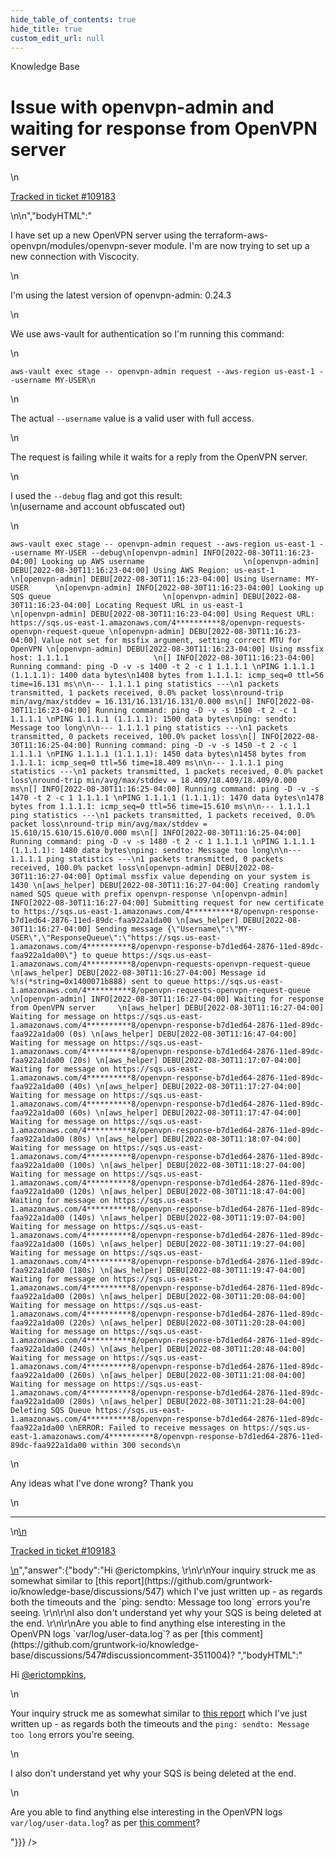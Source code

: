 ```yaml
---
hide_table_of_contents: true
hide_title: true
custom_edit_url: null
---
```



<CenterLayout>
<span className="searchCategory">Knowledge Base</span>
<h1>Issue with openvpn-admin and waiting for response from OpenVPN server</h1>
<GitHub discussion={{"id":"D_kwDOF8slf84AQlcc","number":546,"author":{"login":"erictompkins"},"title":"Issue with openvpn-admin and waiting for response from OpenVPN server","body":"\nI have set up a new OpenVPN server using the terraform-aws-openvpn/modules/openvpn-sever module. I'm are now trying to set up a new connection with Viscocity.\r\n\r\nI'm using the latest version of openvpn-admin: 0.24.3\r\n\r\nWe use aws-vault for authentication so I'm running this command:\r\n```\r\naws-vault exec stage -- openvpn-admin request --aws-region us-east-1 --username MY-USER\r\n```\r\n\r\nThe actual `--username` value is a valid user with full access. \r\n\r\nThe request is failing while it waits for a reply from the OpenVPN server. \r\n\r\nI used the `--debug` flag and got this result:\r\n(username and account obfuscated out)\r\n```\r\naws-vault exec stage -- openvpn-admin request --aws-region us-east-1 --username MY-USER --debug\r\n[openvpn-admin] INFO[2022-08-30T11:16:23-04:00] Looking up AWS username                      \r\n[openvpn-admin] DEBU[2022-08-30T11:16:23-04:00] Using AWS Region: us-east-1                  \r\n[openvpn-admin] DEBU[2022-08-30T11:16:23-04:00] Using Username: MY-USER      \r\n[openvpn-admin] INFO[2022-08-30T11:16:23-04:00] Looking up SQS queue                         \r\n[openvpn-admin] DEBU[2022-08-30T11:16:23-04:00] Locating Request URL in us-east-1            \r\n[openvpn-admin] DEBU[2022-08-30T11:16:23-04:00] Using Request URL: https://sqs.us-east-1.amazonaws.com/4**********8/openvpn-requests-openvpn-request-queue \r\n[openvpn-admin] DEBU[2022-08-30T11:16:23-04:00] Value not set for mssfix argument, setting correct MTU for OpenVPN \r\n[openvpn-admin] DEBU[2022-08-30T11:16:23-04:00] Using mssfix host: 1.1.1.1                   \r\n[] INFO[2022-08-30T11:16:23-04:00] Running command: ping -D -v -s 1400 -t 2 -c 1 1.1.1.1 \r\nPING 1.1.1.1 (1.1.1.1): 1400 data bytes\r\n1408 bytes from 1.1.1.1: icmp_seq=0 ttl=56 time=16.131 ms\r\n\r\n--- 1.1.1.1 ping statistics ---\r\n1 packets transmitted, 1 packets received, 0.0% packet loss\r\nround-trip min/avg/max/stddev = 16.131/16.131/16.131/0.000 ms\r\n[] INFO[2022-08-30T11:16:23-04:00] Running command: ping -D -v -s 1500 -t 2 -c 1 1.1.1.1 \r\nPING 1.1.1.1 (1.1.1.1): 1500 data bytes\r\nping: sendto: Message too long\r\n\r\n--- 1.1.1.1 ping statistics ---\r\n1 packets transmitted, 0 packets received, 100.0% packet loss\r\n[] INFO[2022-08-30T11:16:25-04:00] Running command: ping -D -v -s 1450 -t 2 -c 1 1.1.1.1 \r\nPING 1.1.1.1 (1.1.1.1): 1450 data bytes\r\n1458 bytes from 1.1.1.1: icmp_seq=0 ttl=56 time=18.409 ms\r\n\r\n--- 1.1.1.1 ping statistics ---\r\n1 packets transmitted, 1 packets received, 0.0% packet loss\r\nround-trip min/avg/max/stddev = 18.409/18.409/18.409/0.000 ms\r\n[] INFO[2022-08-30T11:16:25-04:00] Running command: ping -D -v -s 1470 -t 2 -c 1 1.1.1.1 \r\nPING 1.1.1.1 (1.1.1.1): 1470 data bytes\r\n1478 bytes from 1.1.1.1: icmp_seq=0 ttl=56 time=15.610 ms\r\n\r\n--- 1.1.1.1 ping statistics ---\r\n1 packets transmitted, 1 packets received, 0.0% packet loss\r\nround-trip min/avg/max/stddev = 15.610/15.610/15.610/0.000 ms\r\n[] INFO[2022-08-30T11:16:25-04:00] Running command: ping -D -v -s 1480 -t 2 -c 1 1.1.1.1 \r\nPING 1.1.1.1 (1.1.1.1): 1480 data bytes\r\nping: sendto: Message too long\r\n\r\n--- 1.1.1.1 ping statistics ---\r\n1 packets transmitted, 0 packets received, 100.0% packet loss\r\n[openvpn-admin] DEBU[2022-08-30T11:16:27-04:00] Optimal mssfix value depending on your system is 1430 \r\n[aws_helper] DEBU[2022-08-30T11:16:27-04:00] Creating randomly named SQS queue with prefix openvpn-response \r\n[openvpn-admin] INFO[2022-08-30T11:16:27-04:00] Submitting request for new certificate to https://sqs.us-east-1.amazonaws.com/4**********8/openvpn-response-b7d1ed64-2876-11ed-89dc-faa922a1da00 \r\n[aws_helper] DEBU[2022-08-30T11:16:27-04:00] Sending message {\"Username\":\"MY-USER\",\"ResponseQueue\":\"https://sqs.us-east-1.amazonaws.com/4**********8/openvpn-response-b7d1ed64-2876-11ed-89dc-faa922a1da00\"} to queue https://sqs.us-east-1.amazonaws.com/4**********8/openvpn-requests-openvpn-request-queue \r\n[aws_helper] DEBU[2022-08-30T11:16:27-04:00] Message id %!s(*string=0x1400071b888) sent to queue https://sqs.us-east-1.amazonaws.com/4**********8/openvpn-requests-openvpn-request-queue \r\n[openvpn-admin] INFO[2022-08-30T11:16:27-04:00] Waiting for response from OpenVPN server     \r\n[aws_helper] DEBU[2022-08-30T11:16:27-04:00] Waiting for message on https://sqs.us-east-1.amazonaws.com/4**********8/openvpn-response-b7d1ed64-2876-11ed-89dc-faa922a1da00 (0s) \r\n[aws_helper] DEBU[2022-08-30T11:16:47-04:00] Waiting for message on https://sqs.us-east-1.amazonaws.com/4**********8/openvpn-response-b7d1ed64-2876-11ed-89dc-faa922a1da00 (20s) \r\n[aws_helper] DEBU[2022-08-30T11:17:07-04:00] Waiting for message on https://sqs.us-east-1.amazonaws.com/4**********8/openvpn-response-b7d1ed64-2876-11ed-89dc-faa922a1da00 (40s) \r\n[aws_helper] DEBU[2022-08-30T11:17:27-04:00] Waiting for message on https://sqs.us-east-1.amazonaws.com/4**********8/openvpn-response-b7d1ed64-2876-11ed-89dc-faa922a1da00 (60s) \r\n[aws_helper] DEBU[2022-08-30T11:17:47-04:00] Waiting for message on https://sqs.us-east-1.amazonaws.com/4**********8/openvpn-response-b7d1ed64-2876-11ed-89dc-faa922a1da00 (80s) \r\n[aws_helper] DEBU[2022-08-30T11:18:07-04:00] Waiting for message on https://sqs.us-east-1.amazonaws.com/4**********8/openvpn-response-b7d1ed64-2876-11ed-89dc-faa922a1da00 (100s) \r\n[aws_helper] DEBU[2022-08-30T11:18:27-04:00] Waiting for message on https://sqs.us-east-1.amazonaws.com/4**********8/openvpn-response-b7d1ed64-2876-11ed-89dc-faa922a1da00 (120s) \r\n[aws_helper] DEBU[2022-08-30T11:18:47-04:00] Waiting for message on https://sqs.us-east-1.amazonaws.com/4**********8/openvpn-response-b7d1ed64-2876-11ed-89dc-faa922a1da00 (140s) \r\n[aws_helper] DEBU[2022-08-30T11:19:07-04:00] Waiting for message on https://sqs.us-east-1.amazonaws.com/4**********8/openvpn-response-b7d1ed64-2876-11ed-89dc-faa922a1da00 (160s) \r\n[aws_helper] DEBU[2022-08-30T11:19:27-04:00] Waiting for message on https://sqs.us-east-1.amazonaws.com/4**********8/openvpn-response-b7d1ed64-2876-11ed-89dc-faa922a1da00 (180s) \r\n[aws_helper] DEBU[2022-08-30T11:19:47-04:00] Waiting for message on https://sqs.us-east-1.amazonaws.com/4**********8/openvpn-response-b7d1ed64-2876-11ed-89dc-faa922a1da00 (200s) \r\n[aws_helper] DEBU[2022-08-30T11:20:08-04:00] Waiting for message on https://sqs.us-east-1.amazonaws.com/4**********8/openvpn-response-b7d1ed64-2876-11ed-89dc-faa922a1da00 (220s) \r\n[aws_helper] DEBU[2022-08-30T11:20:28-04:00] Waiting for message on https://sqs.us-east-1.amazonaws.com/4**********8/openvpn-response-b7d1ed64-2876-11ed-89dc-faa922a1da00 (240s) \r\n[aws_helper] DEBU[2022-08-30T11:20:48-04:00] Waiting for message on https://sqs.us-east-1.amazonaws.com/4**********8/openvpn-response-b7d1ed64-2876-11ed-89dc-faa922a1da00 (260s) \r\n[aws_helper] DEBU[2022-08-30T11:21:08-04:00] Waiting for message on https://sqs.us-east-1.amazonaws.com/4**********8/openvpn-response-b7d1ed64-2876-11ed-89dc-faa922a1da00 (280s) \r\n[aws_helper] DEBU[2022-08-30T11:21:28-04:00] Deleting SQS Queue https://sqs.us-east-1.amazonaws.com/4**********8/openvpn-response-b7d1ed64-2876-11ed-89dc-faa922a1da00 \r\nERROR: Failed to receive messages on https://sqs.us-east-1.amazonaws.com/4**********8/openvpn-response-b7d1ed64-2876-11ed-89dc-faa922a1da00 within 300 seconds\r\n```\r\n\r\nAny ideas what I've done wrong? Thank you\n\n---\n\n<ins datetime=\"2022-08-30T15:26:18Z\">\n  <p><a href=\"https://support.gruntwork.io/hc/requests/109183\">Tracked in ticket #109183</a></p>\n</ins>\n","bodyHTML":"<p dir=\"auto\">I have set up a new OpenVPN server using the terraform-aws-openvpn/modules/openvpn-sever module. I'm are now trying to set up a new connection with Viscocity.</p>\n<p dir=\"auto\">I'm using the latest version of openvpn-admin: 0.24.3</p>\n<p dir=\"auto\">We use aws-vault for authentication so I'm running this command:</p>\n<div class=\"snippet-clipboard-content notranslate position-relative overflow-auto\" data-snippet-clipboard-copy-content=\"aws-vault exec stage -- openvpn-admin request --aws-region us-east-1 --username MY-USER\"><pre class=\"notranslate\"><code>aws-vault exec stage -- openvpn-admin request --aws-region us-east-1 --username MY-USER\n</code></pre></div>\n<p dir=\"auto\">The actual <code class=\"notranslate\">--username</code> value is a valid user with full access.</p>\n<p dir=\"auto\">The request is failing while it waits for a reply from the OpenVPN server.</p>\n<p dir=\"auto\">I used the <code class=\"notranslate\">--debug</code> flag and got this result:<br>\n(username and account obfuscated out)</p>\n<div class=\"snippet-clipboard-content notranslate position-relative overflow-auto\" data-snippet-clipboard-copy-content=\"aws-vault exec stage -- openvpn-admin request --aws-region us-east-1 --username MY-USER --debug\n[openvpn-admin] INFO[2022-08-30T11:16:23-04:00] Looking up AWS username                      \n[openvpn-admin] DEBU[2022-08-30T11:16:23-04:00] Using AWS Region: us-east-1                  \n[openvpn-admin] DEBU[2022-08-30T11:16:23-04:00] Using Username: MY-USER      \n[openvpn-admin] INFO[2022-08-30T11:16:23-04:00] Looking up SQS queue                         \n[openvpn-admin] DEBU[2022-08-30T11:16:23-04:00] Locating Request URL in us-east-1            \n[openvpn-admin] DEBU[2022-08-30T11:16:23-04:00] Using Request URL: https://sqs.us-east-1.amazonaws.com/4**********8/openvpn-requests-openvpn-request-queue \n[openvpn-admin] DEBU[2022-08-30T11:16:23-04:00] Value not set for mssfix argument, setting correct MTU for OpenVPN \n[openvpn-admin] DEBU[2022-08-30T11:16:23-04:00] Using mssfix host: 1.1.1.1                   \n[] INFO[2022-08-30T11:16:23-04:00] Running command: ping -D -v -s 1400 -t 2 -c 1 1.1.1.1 \nPING 1.1.1.1 (1.1.1.1): 1400 data bytes\n1408 bytes from 1.1.1.1: icmp_seq=0 ttl=56 time=16.131 ms\n\n--- 1.1.1.1 ping statistics ---\n1 packets transmitted, 1 packets received, 0.0% packet loss\nround-trip min/avg/max/stddev = 16.131/16.131/16.131/0.000 ms\n[] INFO[2022-08-30T11:16:23-04:00] Running command: ping -D -v -s 1500 -t 2 -c 1 1.1.1.1 \nPING 1.1.1.1 (1.1.1.1): 1500 data bytes\nping: sendto: Message too long\n\n--- 1.1.1.1 ping statistics ---\n1 packets transmitted, 0 packets received, 100.0% packet loss\n[] INFO[2022-08-30T11:16:25-04:00] Running command: ping -D -v -s 1450 -t 2 -c 1 1.1.1.1 \nPING 1.1.1.1 (1.1.1.1): 1450 data bytes\n1458 bytes from 1.1.1.1: icmp_seq=0 ttl=56 time=18.409 ms\n\n--- 1.1.1.1 ping statistics ---\n1 packets transmitted, 1 packets received, 0.0% packet loss\nround-trip min/avg/max/stddev = 18.409/18.409/18.409/0.000 ms\n[] INFO[2022-08-30T11:16:25-04:00] Running command: ping -D -v -s 1470 -t 2 -c 1 1.1.1.1 \nPING 1.1.1.1 (1.1.1.1): 1470 data bytes\n1478 bytes from 1.1.1.1: icmp_seq=0 ttl=56 time=15.610 ms\n\n--- 1.1.1.1 ping statistics ---\n1 packets transmitted, 1 packets received, 0.0% packet loss\nround-trip min/avg/max/stddev = 15.610/15.610/15.610/0.000 ms\n[] INFO[2022-08-30T11:16:25-04:00] Running command: ping -D -v -s 1480 -t 2 -c 1 1.1.1.1 \nPING 1.1.1.1 (1.1.1.1): 1480 data bytes\nping: sendto: Message too long\n\n--- 1.1.1.1 ping statistics ---\n1 packets transmitted, 0 packets received, 100.0% packet loss\n[openvpn-admin] DEBU[2022-08-30T11:16:27-04:00] Optimal mssfix value depending on your system is 1430 \n[aws_helper] DEBU[2022-08-30T11:16:27-04:00] Creating randomly named SQS queue with prefix openvpn-response \n[openvpn-admin] INFO[2022-08-30T11:16:27-04:00] Submitting request for new certificate to https://sqs.us-east-1.amazonaws.com/4**********8/openvpn-response-b7d1ed64-2876-11ed-89dc-faa922a1da00 \n[aws_helper] DEBU[2022-08-30T11:16:27-04:00] Sending message {&quot;Username&quot;:&quot;MY-USER&quot;,&quot;ResponseQueue&quot;:&quot;https://sqs.us-east-1.amazonaws.com/4**********8/openvpn-response-b7d1ed64-2876-11ed-89dc-faa922a1da00&quot;} to queue https://sqs.us-east-1.amazonaws.com/4**********8/openvpn-requests-openvpn-request-queue \n[aws_helper] DEBU[2022-08-30T11:16:27-04:00] Message id %!s(*string=0x1400071b888) sent to queue https://sqs.us-east-1.amazonaws.com/4**********8/openvpn-requests-openvpn-request-queue \n[openvpn-admin] INFO[2022-08-30T11:16:27-04:00] Waiting for response from OpenVPN server     \n[aws_helper] DEBU[2022-08-30T11:16:27-04:00] Waiting for message on https://sqs.us-east-1.amazonaws.com/4**********8/openvpn-response-b7d1ed64-2876-11ed-89dc-faa922a1da00 (0s) \n[aws_helper] DEBU[2022-08-30T11:16:47-04:00] Waiting for message on https://sqs.us-east-1.amazonaws.com/4**********8/openvpn-response-b7d1ed64-2876-11ed-89dc-faa922a1da00 (20s) \n[aws_helper] DEBU[2022-08-30T11:17:07-04:00] Waiting for message on https://sqs.us-east-1.amazonaws.com/4**********8/openvpn-response-b7d1ed64-2876-11ed-89dc-faa922a1da00 (40s) \n[aws_helper] DEBU[2022-08-30T11:17:27-04:00] Waiting for message on https://sqs.us-east-1.amazonaws.com/4**********8/openvpn-response-b7d1ed64-2876-11ed-89dc-faa922a1da00 (60s) \n[aws_helper] DEBU[2022-08-30T11:17:47-04:00] Waiting for message on https://sqs.us-east-1.amazonaws.com/4**********8/openvpn-response-b7d1ed64-2876-11ed-89dc-faa922a1da00 (80s) \n[aws_helper] DEBU[2022-08-30T11:18:07-04:00] Waiting for message on https://sqs.us-east-1.amazonaws.com/4**********8/openvpn-response-b7d1ed64-2876-11ed-89dc-faa922a1da00 (100s) \n[aws_helper] DEBU[2022-08-30T11:18:27-04:00] Waiting for message on https://sqs.us-east-1.amazonaws.com/4**********8/openvpn-response-b7d1ed64-2876-11ed-89dc-faa922a1da00 (120s) \n[aws_helper] DEBU[2022-08-30T11:18:47-04:00] Waiting for message on https://sqs.us-east-1.amazonaws.com/4**********8/openvpn-response-b7d1ed64-2876-11ed-89dc-faa922a1da00 (140s) \n[aws_helper] DEBU[2022-08-30T11:19:07-04:00] Waiting for message on https://sqs.us-east-1.amazonaws.com/4**********8/openvpn-response-b7d1ed64-2876-11ed-89dc-faa922a1da00 (160s) \n[aws_helper] DEBU[2022-08-30T11:19:27-04:00] Waiting for message on https://sqs.us-east-1.amazonaws.com/4**********8/openvpn-response-b7d1ed64-2876-11ed-89dc-faa922a1da00 (180s) \n[aws_helper] DEBU[2022-08-30T11:19:47-04:00] Waiting for message on https://sqs.us-east-1.amazonaws.com/4**********8/openvpn-response-b7d1ed64-2876-11ed-89dc-faa922a1da00 (200s) \n[aws_helper] DEBU[2022-08-30T11:20:08-04:00] Waiting for message on https://sqs.us-east-1.amazonaws.com/4**********8/openvpn-response-b7d1ed64-2876-11ed-89dc-faa922a1da00 (220s) \n[aws_helper] DEBU[2022-08-30T11:20:28-04:00] Waiting for message on https://sqs.us-east-1.amazonaws.com/4**********8/openvpn-response-b7d1ed64-2876-11ed-89dc-faa922a1da00 (240s) \n[aws_helper] DEBU[2022-08-30T11:20:48-04:00] Waiting for message on https://sqs.us-east-1.amazonaws.com/4**********8/openvpn-response-b7d1ed64-2876-11ed-89dc-faa922a1da00 (260s) \n[aws_helper] DEBU[2022-08-30T11:21:08-04:00] Waiting for message on https://sqs.us-east-1.amazonaws.com/4**********8/openvpn-response-b7d1ed64-2876-11ed-89dc-faa922a1da00 (280s) \n[aws_helper] DEBU[2022-08-30T11:21:28-04:00] Deleting SQS Queue https://sqs.us-east-1.amazonaws.com/4**********8/openvpn-response-b7d1ed64-2876-11ed-89dc-faa922a1da00 \nERROR: Failed to receive messages on https://sqs.us-east-1.amazonaws.com/4**********8/openvpn-response-b7d1ed64-2876-11ed-89dc-faa922a1da00 within 300 seconds\"><pre class=\"notranslate\"><code>aws-vault exec stage -- openvpn-admin request --aws-region us-east-1 --username MY-USER --debug\n[openvpn-admin] INFO[2022-08-30T11:16:23-04:00] Looking up AWS username                      \n[openvpn-admin] DEBU[2022-08-30T11:16:23-04:00] Using AWS Region: us-east-1                  \n[openvpn-admin] DEBU[2022-08-30T11:16:23-04:00] Using Username: MY-USER      \n[openvpn-admin] INFO[2022-08-30T11:16:23-04:00] Looking up SQS queue                         \n[openvpn-admin] DEBU[2022-08-30T11:16:23-04:00] Locating Request URL in us-east-1            \n[openvpn-admin] DEBU[2022-08-30T11:16:23-04:00] Using Request URL: https://sqs.us-east-1.amazonaws.com/4**********8/openvpn-requests-openvpn-request-queue \n[openvpn-admin] DEBU[2022-08-30T11:16:23-04:00] Value not set for mssfix argument, setting correct MTU for OpenVPN \n[openvpn-admin] DEBU[2022-08-30T11:16:23-04:00] Using mssfix host: 1.1.1.1                   \n[] INFO[2022-08-30T11:16:23-04:00] Running command: ping -D -v -s 1400 -t 2 -c 1 1.1.1.1 \nPING 1.1.1.1 (1.1.1.1): 1400 data bytes\n1408 bytes from 1.1.1.1: icmp_seq=0 ttl=56 time=16.131 ms\n\n--- 1.1.1.1 ping statistics ---\n1 packets transmitted, 1 packets received, 0.0% packet loss\nround-trip min/avg/max/stddev = 16.131/16.131/16.131/0.000 ms\n[] INFO[2022-08-30T11:16:23-04:00] Running command: ping -D -v -s 1500 -t 2 -c 1 1.1.1.1 \nPING 1.1.1.1 (1.1.1.1): 1500 data bytes\nping: sendto: Message too long\n\n--- 1.1.1.1 ping statistics ---\n1 packets transmitted, 0 packets received, 100.0% packet loss\n[] INFO[2022-08-30T11:16:25-04:00] Running command: ping -D -v -s 1450 -t 2 -c 1 1.1.1.1 \nPING 1.1.1.1 (1.1.1.1): 1450 data bytes\n1458 bytes from 1.1.1.1: icmp_seq=0 ttl=56 time=18.409 ms\n\n--- 1.1.1.1 ping statistics ---\n1 packets transmitted, 1 packets received, 0.0% packet loss\nround-trip min/avg/max/stddev = 18.409/18.409/18.409/0.000 ms\n[] INFO[2022-08-30T11:16:25-04:00] Running command: ping -D -v -s 1470 -t 2 -c 1 1.1.1.1 \nPING 1.1.1.1 (1.1.1.1): 1470 data bytes\n1478 bytes from 1.1.1.1: icmp_seq=0 ttl=56 time=15.610 ms\n\n--- 1.1.1.1 ping statistics ---\n1 packets transmitted, 1 packets received, 0.0% packet loss\nround-trip min/avg/max/stddev = 15.610/15.610/15.610/0.000 ms\n[] INFO[2022-08-30T11:16:25-04:00] Running command: ping -D -v -s 1480 -t 2 -c 1 1.1.1.1 \nPING 1.1.1.1 (1.1.1.1): 1480 data bytes\nping: sendto: Message too long\n\n--- 1.1.1.1 ping statistics ---\n1 packets transmitted, 0 packets received, 100.0% packet loss\n[openvpn-admin] DEBU[2022-08-30T11:16:27-04:00] Optimal mssfix value depending on your system is 1430 \n[aws_helper] DEBU[2022-08-30T11:16:27-04:00] Creating randomly named SQS queue with prefix openvpn-response \n[openvpn-admin] INFO[2022-08-30T11:16:27-04:00] Submitting request for new certificate to https://sqs.us-east-1.amazonaws.com/4**********8/openvpn-response-b7d1ed64-2876-11ed-89dc-faa922a1da00 \n[aws_helper] DEBU[2022-08-30T11:16:27-04:00] Sending message {\"Username\":\"MY-USER\",\"ResponseQueue\":\"https://sqs.us-east-1.amazonaws.com/4**********8/openvpn-response-b7d1ed64-2876-11ed-89dc-faa922a1da00\"} to queue https://sqs.us-east-1.amazonaws.com/4**********8/openvpn-requests-openvpn-request-queue \n[aws_helper] DEBU[2022-08-30T11:16:27-04:00] Message id %!s(*string=0x1400071b888) sent to queue https://sqs.us-east-1.amazonaws.com/4**********8/openvpn-requests-openvpn-request-queue \n[openvpn-admin] INFO[2022-08-30T11:16:27-04:00] Waiting for response from OpenVPN server     \n[aws_helper] DEBU[2022-08-30T11:16:27-04:00] Waiting for message on https://sqs.us-east-1.amazonaws.com/4**********8/openvpn-response-b7d1ed64-2876-11ed-89dc-faa922a1da00 (0s) \n[aws_helper] DEBU[2022-08-30T11:16:47-04:00] Waiting for message on https://sqs.us-east-1.amazonaws.com/4**********8/openvpn-response-b7d1ed64-2876-11ed-89dc-faa922a1da00 (20s) \n[aws_helper] DEBU[2022-08-30T11:17:07-04:00] Waiting for message on https://sqs.us-east-1.amazonaws.com/4**********8/openvpn-response-b7d1ed64-2876-11ed-89dc-faa922a1da00 (40s) \n[aws_helper] DEBU[2022-08-30T11:17:27-04:00] Waiting for message on https://sqs.us-east-1.amazonaws.com/4**********8/openvpn-response-b7d1ed64-2876-11ed-89dc-faa922a1da00 (60s) \n[aws_helper] DEBU[2022-08-30T11:17:47-04:00] Waiting for message on https://sqs.us-east-1.amazonaws.com/4**********8/openvpn-response-b7d1ed64-2876-11ed-89dc-faa922a1da00 (80s) \n[aws_helper] DEBU[2022-08-30T11:18:07-04:00] Waiting for message on https://sqs.us-east-1.amazonaws.com/4**********8/openvpn-response-b7d1ed64-2876-11ed-89dc-faa922a1da00 (100s) \n[aws_helper] DEBU[2022-08-30T11:18:27-04:00] Waiting for message on https://sqs.us-east-1.amazonaws.com/4**********8/openvpn-response-b7d1ed64-2876-11ed-89dc-faa922a1da00 (120s) \n[aws_helper] DEBU[2022-08-30T11:18:47-04:00] Waiting for message on https://sqs.us-east-1.amazonaws.com/4**********8/openvpn-response-b7d1ed64-2876-11ed-89dc-faa922a1da00 (140s) \n[aws_helper] DEBU[2022-08-30T11:19:07-04:00] Waiting for message on https://sqs.us-east-1.amazonaws.com/4**********8/openvpn-response-b7d1ed64-2876-11ed-89dc-faa922a1da00 (160s) \n[aws_helper] DEBU[2022-08-30T11:19:27-04:00] Waiting for message on https://sqs.us-east-1.amazonaws.com/4**********8/openvpn-response-b7d1ed64-2876-11ed-89dc-faa922a1da00 (180s) \n[aws_helper] DEBU[2022-08-30T11:19:47-04:00] Waiting for message on https://sqs.us-east-1.amazonaws.com/4**********8/openvpn-response-b7d1ed64-2876-11ed-89dc-faa922a1da00 (200s) \n[aws_helper] DEBU[2022-08-30T11:20:08-04:00] Waiting for message on https://sqs.us-east-1.amazonaws.com/4**********8/openvpn-response-b7d1ed64-2876-11ed-89dc-faa922a1da00 (220s) \n[aws_helper] DEBU[2022-08-30T11:20:28-04:00] Waiting for message on https://sqs.us-east-1.amazonaws.com/4**********8/openvpn-response-b7d1ed64-2876-11ed-89dc-faa922a1da00 (240s) \n[aws_helper] DEBU[2022-08-30T11:20:48-04:00] Waiting for message on https://sqs.us-east-1.amazonaws.com/4**********8/openvpn-response-b7d1ed64-2876-11ed-89dc-faa922a1da00 (260s) \n[aws_helper] DEBU[2022-08-30T11:21:08-04:00] Waiting for message on https://sqs.us-east-1.amazonaws.com/4**********8/openvpn-response-b7d1ed64-2876-11ed-89dc-faa922a1da00 (280s) \n[aws_helper] DEBU[2022-08-30T11:21:28-04:00] Deleting SQS Queue https://sqs.us-east-1.amazonaws.com/4**********8/openvpn-response-b7d1ed64-2876-11ed-89dc-faa922a1da00 \nERROR: Failed to receive messages on https://sqs.us-east-1.amazonaws.com/4**********8/openvpn-response-b7d1ed64-2876-11ed-89dc-faa922a1da00 within 300 seconds\n</code></pre></div>\n<p dir=\"auto\">Any ideas what I've done wrong? Thank you</p>\n<hr>\n<ins datetime=\"2022-08-30T15:26:18Z\">\n  <p dir=\"auto\"><a href=\"https://support.gruntwork.io/hc/requests/109183\" rel=\"nofollow\">Tracked in ticket #109183</a></p>\n</ins>","answer":{"body":"Hi @erictompkins, \r\n\r\nYour inquiry struck me as somewhat similar to [this report](https://github.com/gruntwork-io/knowledge-base/discussions/547) which I've just written up - as regards both the timeouts and the `ping: sendto: Message too long` errors you're seeing. \r\n\r\nI also don't understand yet why your SQS is being deleted at the end. \r\n\r\nAre you able to find anything else interesting in the OpenVPN logs `var/log/user-data.log`? as per [this comment](https://github.com/gruntwork-io/knowledge-base/discussions/547#discussioncomment-3511004)? ","bodyHTML":"<p dir=\"auto\">Hi <a class=\"user-mention notranslate\" data-hovercard-type=\"user\" data-hovercard-url=\"/users/erictompkins/hovercard\" data-octo-click=\"hovercard-link-click\" data-octo-dimensions=\"link_type:self\" href=\"https://github.com/erictompkins\">@erictompkins</a>,</p>\n<p dir=\"auto\">Your inquiry struck me as somewhat similar to <a href=\"https://github.com/gruntwork-io/knowledge-base/discussions/547\" data-hovercard-type=\"discussion\" data-hovercard-url=\"/gruntwork-io/knowledge-base/discussions/547/hovercard\">this report</a> which I've just written up - as regards both the timeouts and the <code class=\"notranslate\">ping: sendto: Message too long</code> errors you're seeing.</p>\n<p dir=\"auto\">I also don't understand yet why your SQS is being deleted at the end.</p>\n<p dir=\"auto\">Are you able to find anything else interesting in the OpenVPN logs <code class=\"notranslate\">var/log/user-data.log</code>? as per <a href=\"https://github.com/gruntwork-io/knowledge-base/discussions/547#discussioncomment-3511004\" data-hovercard-type=\"discussion\" data-hovercard-url=\"/gruntwork-io/knowledge-base/discussions/547/hovercard?comment_id=3511004\">this comment</a>?</p>"}}} />

</CenterLayout>
  

<!-- ##DOCS-SOURCER-START
{
  "sourcePlugin": "github-discussions",
  "hash": "e8fd251816596c2f6c4e74582f9ad63a"
}
##DOCS-SOURCER-END -->
